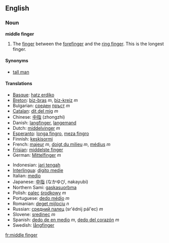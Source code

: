 ==English==

===Noun===
'''middle finger'''
#The [[finger]] between the [[forefinger]] and the [[ring finger]].  This is the longest finger.

====Synonyms====
*[[tall man]]

====Translations====
{{top}}
*[[Basque]]: [[hatz erdiko]]
*[[Breton]]: [[biz-bras]] ''m'', [[biz-kreiz]] ''m''
*Bulgarian: [[среден]] [[пръст]] ''m''
*[[Catalan]]: [[dit del mig]] ''m''
*Chinese: [[中指]] (zhongzhi)
*Danish: [[langfinger]], [[langemand]]
*Dutch: [[middelvinger]] ''m''
*[[Esperanto]]: [[longa fingro]], [[meza fingro]]
*Finnish: [[keskisormi]]
*French: [[majeur]] ''m'', [[doigt du milieu]] ''m'', [[médius]] ''m''
*[[Frisian]]: [[middelste finger]]
*German: [[Mittelfinger]] ''m''
{{mid}}
*Indonesian: [[jari tengah]]
*[[Interlingua]]: [[digito medie]]
*Italian: [[medio]]
*Japanese: [[中指]] (なかゆび, nakayubi)
*Northern Sami: [[gaskasuorbma]]
*Polish: [[palec]] [[środkowy]] ''m''
*Portuguese: [[dedo médio]] ''m''
*Romanian: [[deget mijlociu]] ''n''
*Russian: [[средний палец]] (sr'édnij pál'ec) ''m''
*Slovene: [[sredinec]] ''m''
*Spanish: [[dedo de en medio]] ''m'', [[dedo del corazón]] ''m''
*Swedish: [[långfinger]] {{n}}
{{bottom}}

[[fr:middle finger]]